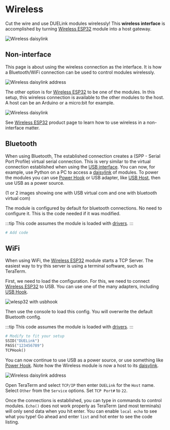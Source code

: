 # Wireless


Cut the wire and use DUELink modules wirelessly! This **wireless interface** is accomplished by turning [Wireless ESP32](../products/wlesp32-a) module into a host gateway. 

![Wireless daisylink](pathname:///img/wireless-daisylink.png)


## Non-interface

This page is about using the wireless connection as the interface. It is how a Bluetooth/WiFi connection can be used to control modules wirelessly.

![Wireless daisylink address](pathname:///img/wireless-daisylink-addr-host.png)

The other option is for [Wireless ESP32](../products/wlesp32-a) to be one of the modules. In this setup, this wireless connection is available to the other modules to the host. A host can be an Arduino or a micro:bit for example.

![Wireless daisylink](pathname:///img/wireless-daisylink-addr-nohost.png)


See [Wireless ESP32](../products/wlesp32-a) product page to learn how to use wireless in a non-interface matter.

## Bluetooth

When using Bluetooth, The established connection creates a (SPP - Serial Port Profile) virtual serial connection. This is very similar to the virtual connection established when using the [USB interface](./usb). You can now, for example, use Python on a PC to access a [daisylink](../engine/daisylink) of modules. To power the modules you can use [Power Hook](../products/adpowerhook-a) or USB adapter, like [USB Host](../products/adusbhook-a), then use USB as a power source.

(1 or 2 images showing one with USB virtual com and one with bluetooth virtual com)


The module is configured by default for bluetooth connections. No need to configure it. This is the code needed if it was modified.

:::tip
This code assumes the module is loaded with [drivers](../engine/drivers).
:::


```py
# Add code
```

## WiFi

When using WiFi, the [Wireless ESP32](../products/wlesp32-a) module starts a TCP Server. The easiest way to try this server is using a terminal software, such as TeraTerm.

First, we need to load the configuration. For this, we need to connect [Wireless ESP32](../products/wlesp32-a) to USB. You can use one of the many adapters, including [USB Hook](../products/adusbhook-a).

![wlesp32 with usbhook](pathname:///img/wlesp32-usbhook.png)


Then use the console to load this config. You will overwrite the default Bluetooth config.

:::tip
This code assumes the module is loaded with [drivers](../engine/drivers).
:::

```py
# Modify to fit your setup
SSID("DUELink")
PASS("123456789")
TCPHook()
```

You can now continue to use USB as a power source, or use something like [Power Hook](../products/adpowerhook-a). Note how the Wireless module is now a host to its [daisylink](../engine/daisylink).

![Wireless daisylink address](pathname:///img/daisylink-wireless-host.png)

Open TeraTerm and select `TCP/IP` then enter `DUELink` for the `Host` name. Select `Other` from the `Service` options. Set `TCP Port#` to `22`.

Once the connections is established, you can type in commands to control modules. `Echo()` does not work properly as TeraTerm (and most terminals) will only send data when you hit enter. You can enable `local echo` to see what you type! Go ahead and enter `list` and hot enter to see the code listing. 

